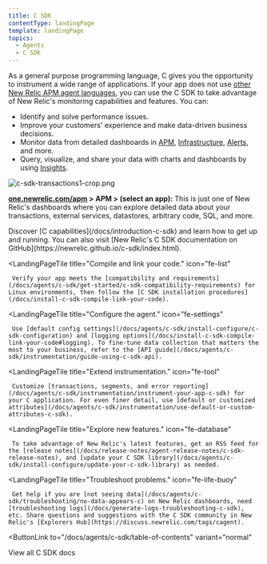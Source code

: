```yaml
---
title: C SDK
contentType: landingPage
template: landingPage
topics:
  - Agents
  - C SDK
---
```


As a general purpose programming language, C gives you the opportunity to instrument a wide range of applications. If your app does not use [other New Relic APM agent languages](/docs/using-new-relic/welcome-new-relic/getting-started/glossary#agent), you can use the C SDK to take advantage of New Relic's monitoring capabilities and features. You can:

* Identify and solve performance issues.
* Improve your customers' experience and make data-driven business decisions.
* Monitor data from detailed dashboards in [APM](/docs/apm/new-relic-apm/getting-started/introduction-new-relic-apm), [Infrastructure](/docs/infrastructure/new-relic-infrastructure/getting-started/introduction-new-relic-infrastructure), [Alerts](/docs/alerts/new-relic-alerts/getting-started/introduction-new-relic-alerts), and more.
* Query, visualize, and share your data with charts and dashboards by using [Insights](/docs/insights/using-insights-ui/getting-started/introduction-new-relic-insights).

![c-sdk-transactions1-crop.png](./images/c-sdk-transactions1-crop_1.png "c-sdk-transactions1-crop.png")

**[one.newrelic.com/apm](https://one.newrelic.com/apm) > APM > (select an app):** This is just one of New Relic's dashboards where you can explore detailed data about your transactions, external services, datastores, arbitrary code, SQL, and more.

<LandingPageTileGrid>
  <LandingPageTile
    title="Get started."
    icon="fe-terminal"
  >
     Discover [C capabilities](/docs/introduction-c-sdk) and learn how to get up and running. You can also visit [New Relic's C SDK documentation on GitHub](https://newrelic.github.io/c-sdk/index.html).
  </LandingPageTile>

  <LandingPageTile
    title="Compile and link your code."
    icon="fe-list"
  >
     Verify your app meets the [compatibility and requirements](/docs/agents/c-sdk/get-started/c-sdk-compatibility-requirements) for Linux environments, then follow the [C SDK installation procedures](/docs/install-c-sdk-compile-link-your-code).
  </LandingPageTile>

  <LandingPageTile
    title="Configure the agent."
    icon="fe-settings"
  >
     Use [default config settings](/docs/agents/c-sdk/install-configure/c-sdk-configuration) and [logging options](/docs/install-c-sdk-compile-link-your-code#logging). To fine-tune data collection that matters the most to your business, refer to the [API guide](/docs/agents/c-sdk/instrumentation/guide-using-c-sdk-api).
  </LandingPageTile>

  <LandingPageTile
    title="Extend instrumentation."
    icon="fe-tool"
  >
     Customize [transactions, segments, and error reporting](/docs/agents/c-sdk/instrumentation/instrument-your-app-c-sdk) for your C application. For even finer detail, use [default or customized attributes](/docs/agents/c-sdk/instrumentation/use-default-or-custom-attributes-c-sdk).
  </LandingPageTile>

  <LandingPageTile
    title="Explore new features."
    icon="fe-database"
  >
     To take advantage of New Relic's latest features, get an RSS feed for the [release notes](/docs/release-notes/agent-release-notes/c-sdk-release-notes), and [update your C SDK library](/docs/agents/c-sdk/install-configure/update-your-c-sdk-library) as needed.
  </LandingPageTile>

  <LandingPageTile
    title="Troubleshoot problems."
    icon="fe-life-buoy"
  >
     Get help if you are [not seeing data](/docs/agents/c-sdk/troubleshooting/no-data-appears-c) on New Relic dashboards, need [troubleshooting logs](/docs/generate-logs-troubleshooting-c-sdk), etc. Share questions and suggestions with the C SDK community in New Relic's [Explorers Hub](https://discuss.newrelic.com/tags/cagent).
  </LandingPageTile>
</LandingPageTileGrid>

<ButtonLink
  to="/docs/agents/c-sdk/table-of-contents"
  variant="normal"
>
  View all C SDK docs
</ButtonLink>
